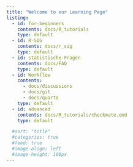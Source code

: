 ```yaml
---
title: "Welcome to our Learning Page"
listing: 
  - id: for-beginners
    contents: docs/R_tutorials
    type: default
  - id: R-SIG
    contents: docs/r_sig
    type: default
  - id: statistische-Fragen
    contents: docs/FAQ
    type: default
  - id: Workflow
    contents:
      - docs/discussions
      - docs/git
      - docs/quarto
    type: default
  - id: advanced
    contents: docs/R_tutorials/checkmate.qmd
    type: default

  #sort: "title" 
  #categories: true
  #feed: true
  #image-align: left
  #image-height: 100px
---
```

